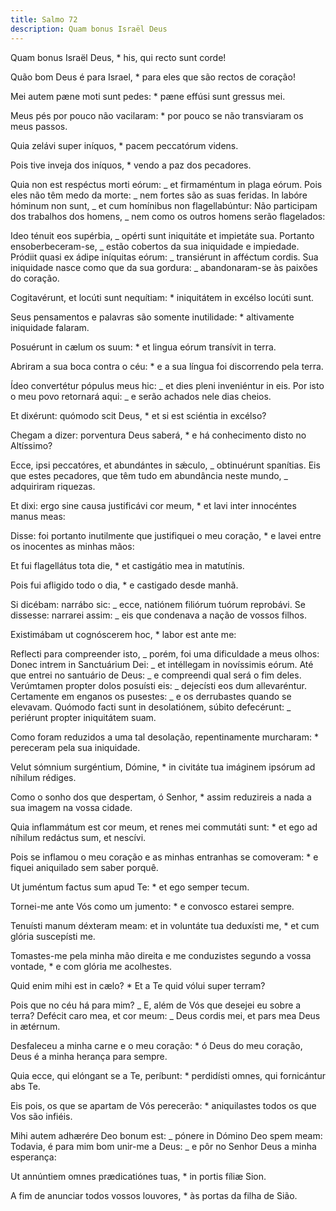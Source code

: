 ```yaml
---
title: Salmo 72
description: Quam bonus Israël Deus
---
```


<div class="side-by-side not-content">

Quam bonus Israël Deus, \* his, qui recto sunt corde!

Quão bom Deus é para Israel, \* para eles que são rectos de coração!

Mei autem pæne moti sunt pedes: \* pæne effúsi sunt gressus mei.

Meus pés por pouco não vacilaram: \* por pouco se não transviaram os meus passos.

Quia zelávi super iníquos, \* pacem peccatórum videns.

Pois tive inveja dos iníquos, \* vendo a paz dos pecadores.

Quia non est respéctus morti eórum: _ et firmaméntum in plaga eórum. Pois eles não têm medo da morte: _ nem fortes são as suas feridas. In labóre hóminum non sunt, _ et cum homínibus non flagellabúntur: Não participam dos trabalhos dos homens, _ nem como os outros homens serão flagelados:

Ideo ténuit eos supérbia, _ opérti sunt iniquitáte et impietáte sua. Portanto ensoberbeceram-se, _ estão cobertos da sua iniquidade e impiedade. Pródiit quasi ex ádipe iníquitas eórum: _ transiérunt in afféctum cordis. Sua iniquidade nasce como que da sua gordura: _ abandonaram-se às paixões do coração.

Cogitavérunt, et locúti sunt nequítiam: \* iniquitátem in excélso locúti sunt.

Seus pensamentos e palavras são somente inutilidade: \* altivamente iniquidade falaram.

Posuérunt in cælum os suum: \* et lingua eórum transívit in terra.

Abriram a sua boca contra o céu: \* e a sua língua foi discorrendo pela terra.

Ídeo convertétur pópulus meus hic: _ et dies pleni inveniéntur in eis. Por isto o meu povo retornará aqui: _ e serão achados nele dias cheios.

Et dixérunt: quómodo scit Deus, \* et si est sciéntia in excélso?

Chegam a dizer: porventura Deus saberá, \* e há conhecimento disto no Altíssimo?

Ecce, ipsi peccatóres, et abundántes in sǽculo, _ obtinuérunt spanítias. Eis que estes pecadores, que têm tudo em abundância neste mundo, _ adquiriram riquezas.

Et dixi: ergo sine causa justificávi cor meum, \* et lavi inter innocéntes manus meas:

Disse: foi portanto inutilmente que justifiquei o meu coração, \* e lavei entre os inocentes as minhas mãos:

Et fui flagellátus tota die, \* et castigátio mea in matutínis.

Pois fui afligido todo o dia, \* e castigado desde manhã.

Si dicébam: narrábo sic: _ ecce, natiónem filiórum tuórum reprobávi. Se dissesse: narrarei assim: _ eis que condenava a nação de vossos filhos.

Existimábam ut cognóscerem hoc, \* labor est ante me:

Reflecti para compreender isto, _ porém, foi uma dificuldade a meus olhos: Donec intrem in Sanctuárium Dei: _ et intéllegam in novíssimis eórum. Até que entrei no santuário de Deus: _ e compreendi qual será o fim deles. Verúmtamen propter dolos posuísti eis: _ dejecísti eos dum allevaréntur. Certamente em enganos os pusestes: _ e os derrubastes quando se elevavam. Quómodo facti sunt in desolatiónem, súbito defecérunt: _ periérunt propter iniquitátem suam.

Como foram reduzidos a uma tal desolação, repentinamente murcharam: \* pereceram pela sua iniquidade.

Velut sómnium surgéntium, Dómine, \* in civitáte tua imáginem ipsórum ad níhilum rédiges.

Como o sonho dos que despertam, ó Senhor, \* assim reduzireis a nada a sua imagem na vossa cidade.

Quia inflammátum est cor meum, et renes mei commutáti sunt: \* et ego ad níhilum redáctus sum, et nescívi.

Pois se inflamou o meu coração e as minhas entranhas se comoveram: \* e fiquei aniquilado sem saber porquê.

Ut juméntum factus sum apud Te: \* et ego semper tecum.

Tornei-me ante Vós como um jumento: \* e convosco estarei sempre.

Tenuísti manum déxteram meam: et in voluntáte tua deduxísti me, \* et cum glória suscepísti me.

Tomastes-me pela minha mão direita e me conduzistes segundo a vossa vontade, \* e com glória me acolhestes.

Quid enim mihi est in cælo? \* Et a Te quid vólui super terram?

Pois que no céu há para mim? _ E, além de Vós que desejei eu sobre a terra? Defécit caro mea, et cor meum: _ Deus cordis mei, et pars mea Deus in ætérnum.

Desfaleceu a minha carne e o meu coração: \* ó Deus do meu coração, Deus é a minha herança para sempre.

Quia ecce, qui elóngant se a Te, períbunt: \* perdidísti omnes, qui fornicántur abs Te.

Eis pois, os que se apartam de Vós perecerão: \* aniquilastes todos os que Vos são infiéis.

Mihi autem adhærére Deo bonum est: _ pónere in Dómino Deo spem meam: Todavia, é para mim bom unir-me a Deus: _ e pôr no Senhor Deus a minha esperança:

Ut annúntiem omnes prædicatiónes tuas, \* in portis fíliæ Sion.

A fim de anunciar todos vossos louvores, \* às portas da filha de Sião.

</div>

